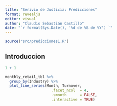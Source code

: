 ```yaml
---
title: "Serivio de Justicia: Predicciones"
format: revealjs
editor: visual
author: "Claudio Sebastián Castillo"
date: "`r format(Sys.Date(), '%d de %B de %Y') `"
---
```


```r

source("src/predicciones1.R")

```

## Introduccion 

```r
1 + 1
```

```r
monthly_retail_tbl %>%
  group_by(Industry) %>%
  plot_time_series(Month, Turnover,
                     .facet_ncol  = 4,
                     .smooth      = FALSE, 
                     .interactive = TRUE)
```
